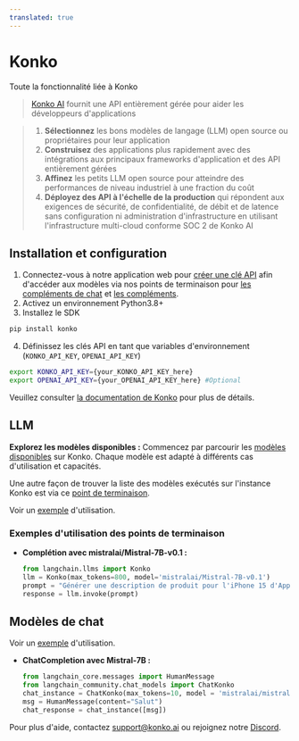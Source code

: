 ```yaml
---
translated: true
---
```


# Konko

Toute la fonctionnalité liée à Konko

>[Konko AI](https://www.konko.ai/) fournit une API entièrement gérée pour aider les développeurs d'applications

>1. **Sélectionnez** les bons modèles de langage (LLM) open source ou propriétaires pour leur application
>2. **Construisez** des applications plus rapidement avec des intégrations aux principaux frameworks d'application et des API entièrement gérées
>3. **Affinez** les petits LLM open source pour atteindre des performances de niveau industriel à une fraction du coût
>4. **Déployez des API à l'échelle de la production** qui répondent aux exigences de sécurité, de confidentialité, de débit et de latence sans configuration ni administration d'infrastructure en utilisant l'infrastructure multi-cloud conforme SOC 2 de Konko AI

## Installation et configuration

1. Connectez-vous à notre application web pour [créer une clé API](https://platform.konko.ai/settings/api-keys) afin d'accéder aux modèles via nos points de terminaison pour [les compléments de chat](https://docs.konko.ai/reference/post-chat-completions) et [les compléments](https://docs.konko.ai/reference/post-completions).
2. Activez un environnement Python3.8+
3. Installez le SDK

```bash
pip install konko
```

4. Définissez les clés API en tant que variables d'environnement (`KONKO_API_KEY`, `OPENAI_API_KEY`)

```bash
export KONKO_API_KEY={your_KONKO_API_KEY_here}
export OPENAI_API_KEY={your_OPENAI_API_KEY_here} #Optional
```

Veuillez consulter [la documentation de Konko](https://docs.konko.ai/docs/getting-started) pour plus de détails.

## LLM

**Explorez les modèles disponibles :** Commencez par parcourir les [modèles disponibles](https://docs.konko.ai/docs/list-of-models) sur Konko. Chaque modèle est adapté à différents cas d'utilisation et capacités.

Une autre façon de trouver la liste des modèles exécutés sur l'instance Konko est via ce [point de terminaison](https://docs.konko.ai/reference/get-models).

Voir un [exemple](/docs/integrations/llms/konko) d'utilisation.

### Exemples d'utilisation des points de terminaison

- **Complétion avec mistralai/Mistral-7B-v0.1 :**

  ```python
  from langchain.llms import Konko
  llm = Konko(max_tokens=800, model='mistralai/Mistral-7B-v0.1')
  prompt = "Générer une description de produit pour l'iPhone 15 d'Apple"
  response = llm.invoke(prompt)
  ```

## Modèles de chat

Voir un [exemple](/docs/integrations/chat/konko) d'utilisation.

- **ChatCompletion avec Mistral-7B :**

  ```python
  from langchain_core.messages import HumanMessage
  from langchain_community.chat_models import ChatKonko
  chat_instance = ChatKonko(max_tokens=10, model = 'mistralai/mistral-7b-instruct-v0.1')
  msg = HumanMessage(content="Salut")
  chat_response = chat_instance([msg])
  ```

Pour plus d'aide, contactez [support@konko.ai](mailto:support@konko.ai) ou rejoignez notre [Discord](https://discord.gg/TXV2s3z7RZ).
